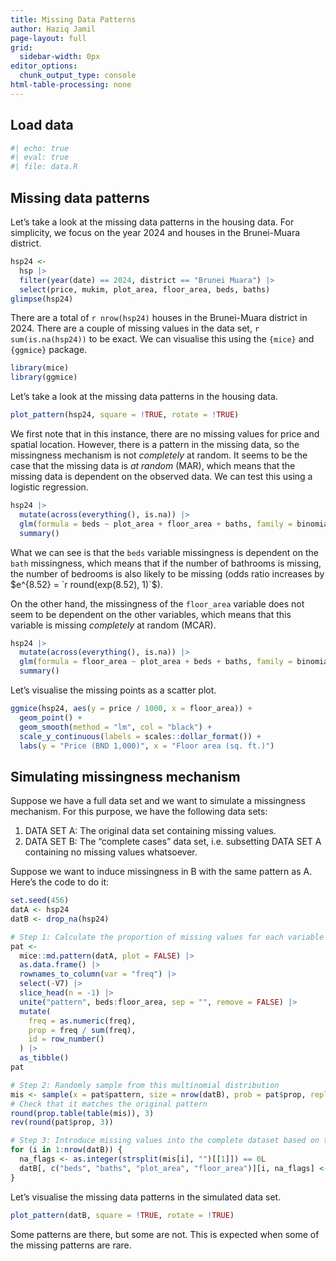 ```yaml
---
title: Missing Data Patterns
author: Haziq Jamil
page-layout: full
grid:
  sidebar-width: 0px
editor_options: 
  chunk_output_type: console
html-table-processing: none
---
```


## Load data 

```r
#| echo: true
#| eval: true 
#| file: data.R
```

## Missing data patterns

Let's take a look at the missing data patterns in the housing data.
For simplicity, we focus on the year 2024 and houses in the Brunei-Muara district.

```r
hsp24 <- 
  hsp |>
  filter(year(date) == 2024, district == "Brunei Muara") |>
  select(price, mukim, plot_area, floor_area, beds, baths)
glimpse(hsp24)
```

There are a total of `r nrow(hsp24)` houses in the Brunei-Muara district in 2024.
There are a couple of missing values in the data set, `r sum(is.na(hsp24))` to be exact.
We can visualise this using the `{mice}` and `{ggmice}` package.

```r
library(mice)
library(ggmice)
```

Let's take a look at the missing data patterns in the housing data.

```r
plot_pattern(hsp24, square = !TRUE, rotate = !TRUE) 
```

We first note that in this instance, there are no missing values for price and spatial location.
However, there is a pattern in the missing data, so the missingness mechanism is not *completely* at random. 
It seems to be the case that the missing data is *at random* (MAR), which means that the missing data is dependent on the observed data.
We can test this using a logistic regression.

```r
hsp24 |>
  mutate(across(everything(), is.na)) |>
  glm(formula = beds ~ plot_area + floor_area + baths, family = binomial) |>
  summary()
```

What we can see is that the `beds` variable missingness is dependent on the `bath` missingness, which means that if the number of bathrooms is missing, the number of bedrooms is also likely to be missing (odds ratio increases by $e^{8.52} = `r round(exp(8.52), 1)`$).

On the other hand, the missingness of the `floor_area` variable does not seem to be dependent on the other variables, which means that this variable is missing *completely* at random (MCAR).

```r
hsp24 |>
  mutate(across(everything(), is.na)) |>
  glm(formula = floor_area ~ plot_area + beds + baths, family = binomial) |>
  summary()
```

Let's visualise the missing points as a scatter plot.

```r
ggmice(hsp24, aes(y = price / 1000, x = floor_area)) +
  geom_point() +
  geom_smooth(method = "lm", col = "black") +
  scale_y_continuous(labels = scales::dollar_format()) +
  labs(y = "Price (BND 1,000)", x = "Floor area (sq. ft.)")
```


## Simulating missingness mechanism

Suppose we have a full data set and we want to simulate a missingness mechanism.
For this purpose, we have the following data sets:

1. DATA SET A: The original data set containing missing values.
2. DATA SET B: The "complete cases" data set, i.e. subsetting DATA SET A containing no missing values whatsoever.

Suppose we want to induce missingness in B with the same pattern as A.
Here's the code to do it:

```r
set.seed(456)
datA <- hsp24
datB <- drop_na(hsp24)

# Step 1: Calculate the proportion of missing values for each variable in the original data
pat <-
  mice::md.pattern(datA, plot = FALSE) |>
  as.data.frame() |>
  rownames_to_column(var = "freq") |>
  select(-V7) |>
  slice_head(n = -1) |>
  unite("pattern", beds:floor_area, sep = "", remove = FALSE) |>
  mutate(
    freq = as.numeric(freq),
    prop = freq / sum(freq),
    id = row_number()
  ) |> 
  as_tibble()
pat

# Step 2: Randomly sample from this multinomial distribution
mis <- sample(x = pat$pattern, size = nrow(datB), prob = pat$prop, replace = TRUE)
# Check that it matches the original pattern
round(prop.table(table(mis)), 3)
rev(round(pat$prop, 3))

# Step 3: Introduce missing values into the complete dataset based on these proportions
for (i in 1:nrow(datB)) {
  na_flags <- as.integer(strsplit(mis[i], "")[[1]]) == 0L
  datB[, c("beds", "baths", "plot_area", "floor_area")][i, na_flags] <- NA
}
```

Let's visualise the missing data patterns in the simulated data set.

```r
plot_pattern(datB, square = !TRUE, rotate = !TRUE) 
```

Some patterns are there, but some are not. This is expected when some of the missing patterns are rare.